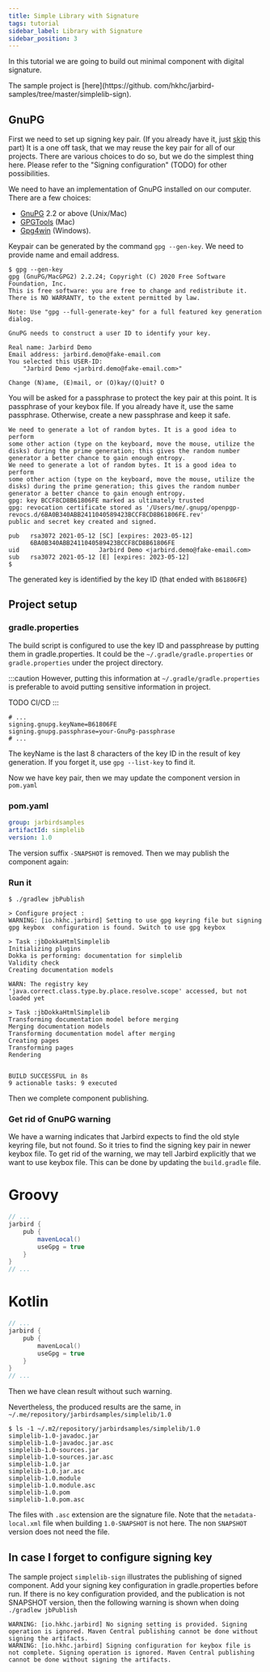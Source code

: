 ```yaml
---
title: Simple Library with Signature
tags: tutorial
sidebar_label: Library with Signature
sidebar_position: 3
---
```

In this tutorial we are going to build out minimal component with digital
signature.

The sample project is [here](https://github.
com/hkhc/jarbird-samples/tree/master/simplelib-sign).

## GnuPG

First we need to set up signing key pair. (If you already have it, just 
[skip](#project-setup) this part) It is a one off task, that we may reuse 
the key pair for all of our projects. There are various choices to do so, 
but we do the simplest thing here. Please refer to the "Signing 
configuration" (TODO) for other possibilities.

We need to have an implementation of GnuPG installed on our computer. There are a few choices:

- [GnuPG](https://gnupg.org/) 2.2 or above (Unix/Mac)
- [GPGTools](https://gpgtools.org) (Mac)
- [Gpg4win](https://gpg4win.org) (Windows).

Keypair can be generated by the command `gpg --gen-key`. We need to provide name and email address.

```shell-session {10,11,15}
$ gpg --gen-key
gpg (GnuPG/MacGPG2) 2.2.24; Copyright (C) 2020 Free Software Foundation, Inc.
This is free software: you are free to change and redistribute it.
There is NO WARRANTY, to the extent permitted by law.

Note: Use "gpg --full-generate-key" for a full featured key generation dialog.

GnuPG needs to construct a user ID to identify your key.

Real name: Jarbird Demo
Email address: jarbird.demo@fake-email.com
You selected this USER-ID:
    "Jarbird Demo <jarbird.demo@fake-email.com>"

Change (N)ame, (E)mail, or (O)kay/(Q)uit? O
```

You will be asked for a passphrase to protect the key pair at this point. It 
is passphrase of your keybox file. If you already have it, use the same passphrase. Otherwise, create a new passphrase and keep it safe.

```shell-session {14}
We need to generate a lot of random bytes. It is a good idea to perform
some other action (type on the keyboard, move the mouse, utilize the
disks) during the prime generation; this gives the random number
generator a better chance to gain enough entropy.
We need to generate a lot of random bytes. It is a good idea to perform
some other action (type on the keyboard, move the mouse, utilize the
disks) during the prime generation; this gives the random number
generator a better chance to gain enough entropy.
gpg: key BCCF8CD8B61806FE marked as ultimately trusted
gpg: revocation certificate stored as '/Users/me/.gnupg/openpgp-revocs.d/6BA0B340ABB2411040589423BCCF8CD8B61806FE.rev'
public and secret key created and signed.

pub   rsa3072 2021-05-12 [SC] [expires: 2023-05-12]
      6BA0B340ABB2411040589423BCCF8CD8B61806FE
uid                      Jarbird Demo <jarbird.demo@fake-email.com>
sub   rsa3072 2021-05-12 [E] [expires: 2023-05-12]
$
```

The generated key is identified by the key ID (that ended with `B61806FE`)

## <a name="project-setup"></a>Project setup

### gradle.properties

The build script is configured to use the key ID and passphrease by putting them in gradle.properties. It could be the `~/.gradle/gradle.properties` or `gradle.properties` under the project directory.

:::caution
However, putting this information at `~/.gradle/gradle.properties` is
preferable to avoid putting sensitive information in project.

TODO CI/CD
:::

```properties title="~/.gradle/gradle.properties"
# ...
signing.gnupg.keyName=B61806FE
signing.gnupg.passphrase=your-GnuPg-passphrase
# ...
```

The keyName is the last 8 characters of the key ID in the result of key generation. If you forget it, use `gpg --list-key` to find it.

Now we have key pair, then we may update the component version in `pom.yaml`

### pom.yaml

```yaml title="pom.yaml" {3}
group: jarbirdsamples
artifactId: simplelib
version: 1.0
```

The version suffix `-SNAPSHOT` is removed. Then we may publish the component again:

### Run it

```shell-session {4}
$ ./gradlew jbPublish

> Configure project :
WARNING: [io.hkhc.jarbird] Setting to use gpg keyring file but signing gpg keybox  configuration is found. Switch to use gpg keybox

> Task :jbDokkaHtmlSimplelib
Initializing plugins
Dokka is performing: documentation for simplelib
Validity check
Creating documentation models

WARN: The registry key 'java.correct.class.type.by.place.resolve.scope' accessed, but not loaded yet

> Task :jbDokkaHtmlSimplelib
Transforming documentation model before merging
Merging documentation models
Transforming documentation model after merging
Creating pages
Transforming pages
Rendering


BUILD SUCCESSFUL in 8s
9 actionable tasks: 9 executed
```

Then we complete component publishing.

### Get rid of GnuPG warning

We have a warning indicates that Jarbird expects to find the old style keyring 
file, but not found. So it tries to find the signing key pair in newer keybox file. 
To get rid of the warning, we may tell Jarbird explicitly that we want to use 
keybox file. This can be done by updating the `build.gradle` file.

<!--tabs-->
# Groovy
```groovy title="build.gradle" {5}
// ...
jarbird {
    pub {
        mavenLocal()
        useGpg = true
    }
}
// ...
```
# Kotlin
```kotlin title="build.gradle.kts" {5}
// ...
jarbird {
    pub {
        mavenLocal()
        useGpg = true
    }
}
// ...
```
<!--/tabs-->

Then we have clean result without such warning.

Nevertheless, the produced results are the same, in `~/.me/repository/jarbirdsamples/simplelib/1.0`

```shell-session
$ ls -1 ~/.m2/repository/jarbirdsamples/simplelib/1.0
simplelib-1.0-javadoc.jar
simplelib-1.0-javadoc.jar.asc
simplelib-1.0-sources.jar
simplelib-1.0-sources.jar.asc
simplelib-1.0.jar
simplelib-1.0.jar.asc
simplelib-1.0.module
simplelib-1.0.module.asc
simplelib-1.0.pom
simplelib-1.0.pom.asc
```

The files with `.asc` extension are the signature file.
Note that the `metadata-local.xml` file when building `1.0-SNAPSHOT` is not
here. The non `SNAPSHOT` version does not need the file.

## In case I forget to configure signing key

The sample project `simplelib-sign` illustrates the publishing of signed component. 
Add your signing key configuration in gradle.properties before run. If there is no 
key configuration provided, and the publication is not SNAPSHOT version, then 
the following warning is shown when doing `./gradlew jbPublish`

```shell-session
WARNING: [io.hkhc.jarbird] No signing setting is provided. Signing operation is ignored. Maven Central publishing cannot be done without signing the artifacts.
WARNING: [io.hkhc.jarbird] Signing configuration for keybox file is not complete. Signing operation is ignored. Maven Central publishing cannot be done without signing the artifacts.
```
